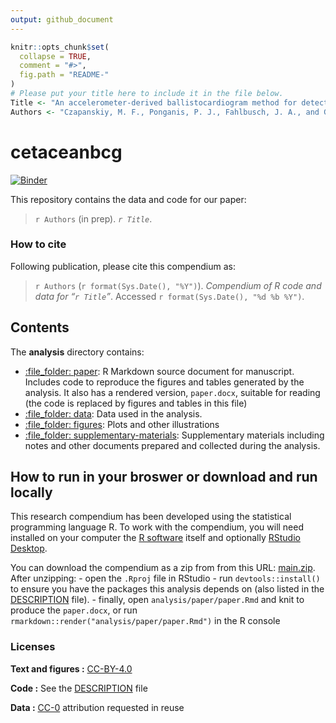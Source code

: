 ```yaml
---
output: github_document
---
```


<!-- README.md is generated from README.Rmd. Please edit that file -->

```r
knitr::opts_chunk$set(
  collapse = TRUE,
  comment = "#>",
  fig.path = "README-"
)
# Please put your title here to include it in the file below.
Title <- "An accelerometer-derived ballistocardiogram method for detecting heartrates in free-ranging marine mammals"
Authors <- "Czapanskiy, M. F., Ponganis, P. J., Fahlbusch, J. A., and Goldbogen, J. A."
```

# cetaceanbcg

[![Binder](https://mybinder.org/badge_logo.svg)](https://mybinder.org/v2/gh/FlukeAndFeather/cetaceanbcg/main?urlpath=rstudio)

This repository contains the data and code for our paper:

> `r Authors` (in prep). _`r Title`_.

### How to cite

Following publication, please cite this compendium as:

> `r Authors` (`r format(Sys.Date(), "%Y")`). _Compendium of R code and data for "`r Title`"_. Accessed `r format(Sys.Date(), "%d %b %Y")`.

## Contents

The **analysis** directory contains:

  - [:file\_folder: paper](/analysis/paper): R Markdown source document
    for manuscript. Includes code to reproduce the figures and tables
    generated by the analysis. It also has a rendered version,
    `paper.docx`, suitable for reading (the code is replaced by figures
    and tables in this file)
  - [:file\_folder: data](/analysis/data): Data used in the analysis.
  - [:file\_folder: figures](/analysis/figures): Plots and other
    illustrations
  - [:file\_folder: supplementary-materials](/analysis/supplementary-materials):
    Supplementary materials including notes and other documents
    prepared and collected during the analysis.

## How to run in your broswer or download and run locally

This research compendium has been developed using the statistical programming
language R. To work with the compendium, you will need
installed on your computer the [R software](https://cloud.r-project.org/)
itself and optionally [RStudio Desktop](https://rstudio.com/products/rstudio/download/).

You can download the compendium as a zip from from this URL:
[main.zip](/archive/main.zip). After unzipping:
- open the `.Rproj` file in RStudio
- run `devtools::install()` to ensure you have the packages this analysis depends on (also listed in the
[DESCRIPTION](/DESCRIPTION) file).
- finally, open `analysis/paper/paper.Rmd` and knit to produce the `paper.docx`, or run `rmarkdown::render("analysis/paper/paper.Rmd")` in the R console

### Licenses

**Text and figures :**  [CC-BY-4.0](http://creativecommons.org/licenses/by/4.0/)

**Code :** See the [DESCRIPTION](DESCRIPTION) file

**Data :** [CC-0](http://creativecommons.org/publicdomain/zero/1.0/) attribution requested in reuse
